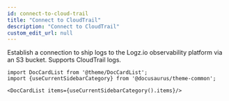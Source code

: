 ```yaml
---
id: connect-to-cloud-trail
title: "Connect to CloudTrail"
description: "Connect to CloudTrail"
custom_edit_url: null
---
```




Establish a connection to ship logs to the Logz.io observability platform via an S3 bucket. Supports CloudTrail logs.



```mdx-code-block
import DocCardList from '@theme/DocCardList';
import {useCurrentSidebarCategory} from '@docusaurus/theme-common';

<DocCardList items={useCurrentSidebarCategory().items}/>
```
      